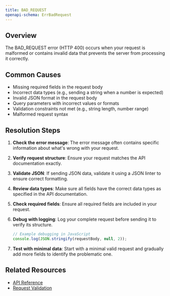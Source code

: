 ```yaml
---
title: BAD_REQUEST
openapi-schema: ErrBadRequest
---
```


## Overview
The BAD_REQUEST error (HTTP 400) occurs when your request is malformed or contains invalid data that prevents the server from processing it correctly.

## Common Causes
- Missing required fields in the request body
- Incorrect data types (e.g., sending a string when a number is expected)
- Invalid JSON format in the request body
- Query parameters with incorrect values or formats
- Validation constraints not met (e.g., string length, number range)
- Malformed request syntax

## Resolution Steps
1. **Check the error message**: The error message often contains specific information about what's wrong with your request.

2. **Verify request structure**: Ensure your request matches the API documentation exactly.

3. **Validate JSON**: If sending JSON data, validate it using a JSON linter to ensure correct formatting.

4. **Review data types**: Make sure all fields have the correct data types as specified in the API documentation.

5. **Check required fields**: Ensure all required fields are included in your request.

6. **Debug with logging**: Log your complete request before sending it to verify its structure.
   ```javascript
   // Example debugging in JavaScript
   console.log(JSON.stringify(requestBody, null, 2));
   ```

7. **Test with minimal data**: Start with a minimal valid request and gradually add more fields to identify the problematic one.

## Related Resources
- [API Reference](/api-reference/authentication)
- [Request Validation](/api-reference/errors/introduction)
